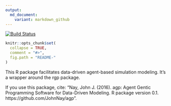 ```yaml
---
output:
  md_document:
    variant: markdown_github
---
```


<!-- README.md is generated from README.Rmd. Please edit that file -->

[![Build Status](https://travis-ci.org/JohnNay/agp.svg?branch=master)](https://travis-ci.org/JohnNay/agp.svg?branch=master)

```r
knitr::opts_chunk$set(
  collapse = TRUE,
  comment = "#>",
  fig.path = "README-"
)
```

This R package facilitates data-driven agent-based simulation modeling. It's a wrapper around the rgp package.

If you use this package, cite: "Nay, John J. (2016). agp: Agent Gentic Programming Software for Data-Driven Modeling. R package version 0.1. https://github.com/JohnNay/agp".
